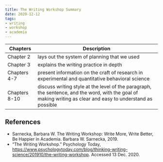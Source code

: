 ```yaml
---
title: The Writing Workshop Summary
date: 2020-12-12
tags:
- writing
- workshop
- academia
---
```


Chapters | Description
---------|------------
Chapter 2 | lays out the system of planning that we used
Chapter 3 | explains the writing practice in depth
Chapters 4-7 | present information on the craft of research in experimental and quantitative behavioral science
Chapters 8-10 | discuss writing style at the level of the paragraph, the sentence, and the word, with the goal of making writing as clear and easy to understand as possible

## References
- Sarnecka, Barbara W. The Writing Workshop: Write More, Write Better, Be Happier in Academia. Barbara W. Sarnecka, 2019.
- “The Writing Workshop.” Psychology Today, https://www.psychologytoday.com/blog/thinking-writing-science/201910/the-writing-workshop. Accessed 13 Dec. 2020.

